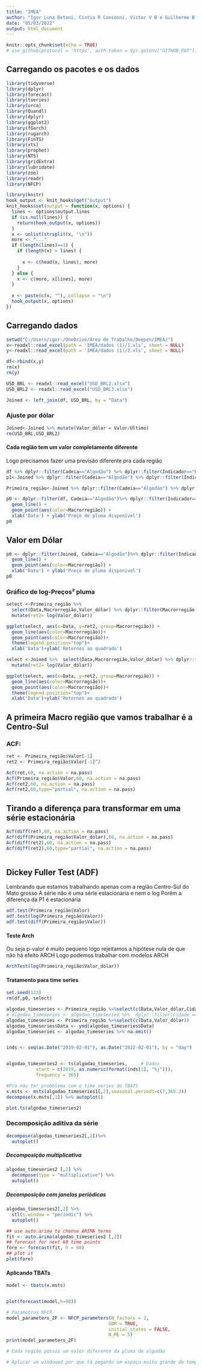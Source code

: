 ```yaml
---
title: "IMEA"
author: "Igor Luna Detoni, Cíntia R Consonni, Victor V B e Guilherme B Rosa"
date: "05/03/2022"
output: html_document
---
```


```r
knitr::opts_chunk$set(echo = TRUE)
# use_github(protocol = 'https', auth_token = Sys.getenv("GITHUB_PAT"))
```

## Carregando os pacotes e os dados

```r
library(tidyverse)
library(dplyr)
library(forecast)
library(tseries)
library(urca)
library(Quandl)
library(dplyr)
library(ggplot2)
library(fGarch)
library(rugarch)
library(FinTS)
library(xts)
library(prophet)
library(NTS)
library(gridExtra)
library(lubridate)
library(zoo)
library(readr)
library(NFCP)

library(knitr)
hook_output <- knit_hooks$get("output")
knit_hooks$set(output = function(x, options) {
  lines <- options$output.lines
  if (is.null(lines)) {
    return(hook_output(x, options)) 
  }
  x <- unlist(strsplit(x, "\n"))
  more <- "..."
  if (length(lines)==1) {        
    if (length(x) > lines) {
      
      x <- c(head(x, lines), more)
    }
  } else {
    x <- c(more, x[lines], more)
  }
 
  x <- paste(c(x, ""), collapse = "\n")
  hook_output(x, options)
})
```

## Carregando dados

```r
setwd("C:/Users/igor-/OneDrive/Área de Trabalho/Deepen/IMEA/")
x<-readxl::read_excel(path = 'IMEA/dados (1)/1.xls', sheet = NULL)
y<-readxl::read_excel(path = 'IMEA/dados (1)/2.xls', sheet = NULL)

df<-rbind(x,y)
rm(x)
rm(y)

```

```r

USD_BRL <- readxl::read_excel("USD_BRL2.xlsx")
USD_BRL2 <- readxl::read_excel("USD_BRL3.xlsx")
```

```r
Joined <- left_join(df, USD_BRL, by = "Data")
```

### Ajuste por dólar

```r
Joined<-Joined %>% mutate(Valor_dólar = Valor/Último)
rm(USD_BRL,USD_BRL2)

```

#### Cada região tem um valor completamente diferente
Logo precisamos fazer uma previsão diferente pra cada região

```r

df %>% dplyr::filter(Cadeia=="Algodão") %>% dplyr::filter(Indicador=="Preço de pluma disponível")    
p1<-Joined %>% dplyr::filter(Cadeia=="Algodão") %>% dplyr::filter(Indicador=="Preço de pluma disponível")

Primeira_região<-Joined %>% dplyr::filter(Cadeia=="Algodão") %>% dplyr::filter(Indicador=="Preço de pluma disponível") %>% dplyr::filter(Macrorregião=="Centro-Sul")

```

```r

p0 <- dplyr::filter(df, Cadeia=="Algodão")%>% dplyr::filter(Indicador=="Preço de pluma disponível") %>% ggplot(aes(x=Data, y=Valor)) +
  geom_line() +
  geom_point(aes(color=Macrorregião)) +
  xlab('Data') + ylab('Preço de pluma disponível')
p0


```

## Valor em Dólar

```r
p0 <- dplyr::filter(Joined, Cadeia=="Algodão")%>% dplyr::filter(Indicador=="Preço de pluma disponível") %>% ggplot(aes(x=Data, y=Valor_dólar)) +
  geom_line() +
  geom_point(aes(color=Macrorregião)) +
  xlab('Data') + ylab('Preço de pluma disponível')
p0

```


### Gráfico de log-Preços² pluma

```r
select <-Primeira_região %>%
  select(Data,Macrorregião,Valor_dólar) %>% dplyr::filter(Macrorregião != 'NA')%>%
  mutate(ret2= log(Valor_dólar))

ggplot(select, aes(x=Data, y=ret2, group=Macrorregião)) +
  geom_line(aes(color=Macrorregião))+
  geom_point(aes(color=Macrorregião))+
  theme(legend.position="top")+
  xlab('Data')+ylab('Retornos ao quadrado')
```


```r

select <-Joined %>%  select(Data,Macrorregião,Valor_dólar) %>% dplyr::filter(Macrorregião != 'NA') %>%
  mutate(ret2= log(Valor_dólar))

ggplot(select, aes(x=Data, y=ret2, group=Macrorregião)) +
  geom_line(aes(color=Macrorregião))+
  geom_point(aes(color=Macrorregião))+
  theme(legend.position="top")+
  xlab('Data')+ylab('Retornos ao quadrado')

```

## A primeira Macro região que vamos trabalhar é a Centro-Sul
### ACF:

```r
ret <- Primeira_região$Valor[-1]
ret2 <- Primeira_região$Valor[-1]^2

Acf(ret,60, na.action = na.pass)
Acf(Primeira_região$Valor,60, na.action = na.pass)
Acf(ret2,60, na.action = na.pass)
Acf(ret2,60,type="partial", na.action = na.pass)

```

## Tirando a diferença para transformar em uma série estacionária

```r
Acf(diff(ret),60, na.action = na.pass)
Acf(diff(Primeira_região$Valor_dólar),60, na.action = na.pass)
Acf(diff(ret2),60, na.action = na.pass)
Acf(diff(ret2),60,type="partial", na.action = na.pass)



```

## Dickey Fuller Test (ADF)
Lembrando que estamos trabalhando apenas com a região Centro-Sul do Mato grosso
A série não é uma série estacionária e nem o log Porém a diferença da P1 é estacionária

```r
adf.test(Primeira_região$Valor)
adf.test(log(Primeira_região$Valor))
adf.test(diff(Primeira_região$Valor))

```

#### Teste Arch

Ou seja p-valor é muito pequeno logo rejeitamos a hipótese nula de que não há efeito ARCH
Logo podemos trabalhar com modelos ARCH

```r
ArchTest(log(Primeira_região$Valor_dólar))


```

#### Tratamento para time series

```r
set.seed(123)
rm(df,p0, select)

algodao_timeseries <- Primeira_região %>%select(c(Data,Valor_dólar,Cidade))
# algodao_timeseries <- algodao_timeseries %>%  dplyr::filter(Cidade == "Diamantino") 
algodao_timeseries <- Primeira_região %>%select(c(Data,Valor_dólar))
algodao_timeseries$Data <- ymd(algodao_timeseries$Data)
algodao_timeseries <- algodao_timeseries %>% na.omit()


inds <- seq(as.Date("2019-02-01"), as.Date("2022-02-01"), by = "day")


algodao_timeseries2 <- ts(algodao_timeseries,     # Dados
           start = c(2019, as.numeric(format(inds[1], "%j"))),
           frequency = 365)

```


```r
#Pra não ter probblema com o time series do TBATS
x.msts <- msts(algodao_timeseries1[,2],seasonal.periods=c(7,365.3))
decompose(x.msts[,1]) %>% autoplot()
```

```r
plot.ts(algodao_timeseries2)
```
### Decomposição aditiva da série  
```r

decompose(algodao_timeseries2[,2])%>%
  autoplot()
```
##### Decomposição multiplicativa
```r

algodao_timeseries2 [,2] %>%
  decompose(type = "multiplicative") %>%
  autoplot()
```

##### Decomposição com janelas periódicas

```r
algodao_timeseries2[,2] %>%
  stl(s.window = "periodic") %>%
  autoplot()
```


```r
## use auto.arima to choose ARIMA terms
fit <- auto.arima(algodao_timeseries2 [,2])
## forecast for next 60 time points
fore <- forecast(fit, h = 60)
## plot it
plot(fore)
```




#### Aplicando TBATs

```r
model <- tbats(x.msts)


plot(forecast(model,h=90))

```

```r
# Parametros NFCP
model_parameters_2F <- NFCP_parameters(N_factors = 2,
                                      GBM = TRUE,
                                      initial_states = FALSE,
                                      N_ME = 5)
print(model_parameters_2F)

```

```r
# Cada região possui um valor diferente da pluma de algodão

# Aplicar um windowed por que tá pegando um espaço muito grande de tempo e a sazonalidade tá bugada

```

